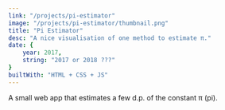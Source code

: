 ```yaml
---
link: "/projects/pi-estimator"
image: "/projects/pi-estimator/thumbnail.png"
title: "Pi Estimator"
desc: "A nice visualisation of one method to estimate π."
date: {
    year: 2017,
    string: "2017 or 2018 ???"
}
builtWith: "HTML + CSS + JS"
---
```

<p>
    A small web app that estimates a few d.p. of the constant π (pi).
</p>


<ProjectIFrame
    src="/projects/pi-estimator/index.html"
    className="w-[64rem] h-[56rem]"
/>
